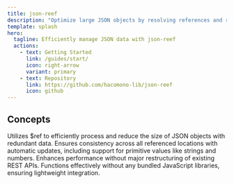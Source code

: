 ```yaml
---
title: json-reef
description: "Optimize large JSON objects by resolving references and reducing redundancy, maintaining data consistency with minimal memory footprint."
template: splash
hero:
  tagline: Efficiently manage JSON data with json-reef
  actions:
    - text: Getting Started
      link: /guides/start/
      icon: right-arrow
      variant: primary
    - text: Repository
      link: https://github.com/hacomono-lib/json-reef
      icon: github
---
```


## Concepts

<CardGrid>
  <Card title="Efficient Data Optimization with Reference Resolution">
    Utilizes $ref to efficiently process and reduce the size of JSON objects with redundant data.
  </Card>

  <Card title="Data Consistency and Primitive Value Support">
    Ensures consistency across all referenced locations with automatic updates, including support for primitive values like strings and numbers.
  </Card>

  <Card title="Low-Cost API Optimization">
    Enhances performance without major restructuring of existing REST APIs.
  </Card>

  <Card title="No Bundled Dependencies" >
    Functions effectively without any bundled JavaScript libraries, ensuring lightweight integration.
  </Card>
</CardGrid>
